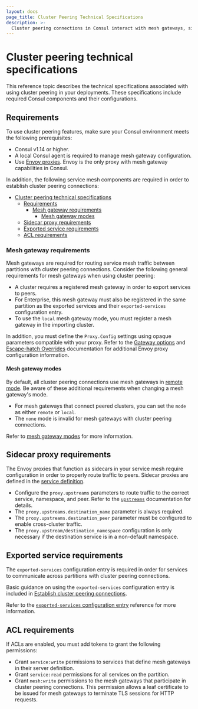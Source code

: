 ```yaml
---
layout: docs
page_title: Cluster Peering Technical Specifications 
description: >- 
  Cluster peering connections in Consul interact with mesh gateways, sidecar proxies, exported services, and ACLs. Learn about the configuration requirements for these components.
---
```


# Cluster peering technical specifications

This reference topic describes the technical specifications associated with using cluster peering in your deployments. These specifications include required Consul components and their configurations.

## Requirements

To use cluster peering features, make sure your Consul environment meets the following prerequisites:

- Consul v1.14 or higher.
- A local Consul agent is required to manage mesh gateway configuration.
- Use [Envoy proxies](/consul/docs/connect/proxies/envoy). Envoy is the only proxy with mesh gateway capabilities in Consul.

In addition, the following service mesh components are required in order to establish cluster peering connections:
  
- [Cluster peering technical specifications](#cluster-peering-technical-specifications)
  - [Requirements](#requirements)
    - [Mesh gateway requirements](#mesh-gateway-requirements)
      - [Mesh gateway modes](#mesh-gateway-modes)
  - [Sidecar proxy requirements](#sidecar-proxy-requirements)
  - [Exported service requirements](#exported-service-requirements)
  - [ACL requirements](#acl-requirements)

### Mesh gateway requirements

Mesh gateways are required for routing service mesh traffic between partitions with cluster peering connections. Consider the following general requirements for mesh gateways when using cluster peering:

- A cluster requires a registered mesh gateway in order to export services to peers.
- For Enterprise, this mesh gateway must also be registered in the same partition as the exported services and their `exported-services` configuration entry.
- To use the `local` mesh gateway mode, you must register a mesh gateway in the importing cluster.

In addition, you must define the `Proxy.Config` settings using opaque parameters compatible with your proxy. Refer to the [Gateway options](/consul/docs/connect/proxies/envoy#gateway-options) and [Escape-hatch Overrides](/consul/docs/connect/proxies/envoy#escape-hatch-overrides) documentation for additional Envoy proxy configuration information.

#### Mesh gateway modes

By default, all cluster peering connections use mesh gateways in [remote mode](/consul/docs/connect/gateways/mesh-gateway/service-to-service-traffic-wan-datacenters#remote). Be aware of these additional requirements when changing a mesh gateway's mode.

- For mesh gateways that connect peered clusters, you can set the `mode` as either `remote` or `local`.
- The `none` mode is invalid for mesh gateways with cluster peering connections.

Refer to [mesh gateway modes](/consul/docs/connect/gateways/mesh-gateway#modes) for more information.

## Sidecar proxy requirements

The Envoy proxies that function as sidecars in your service mesh require configuration in order to properly route traffic to peers. Sidecar proxies are defined in the [service definition](/consul/docs/services/usage/define-services).

- Configure the `proxy.upstreams` parameters to route traffic to the correct service, namespace, and peer. Refer to the [`upstreams`](/consul/docs/connect/registration/service-registration#upstream-configuration-reference) documentation for details.
- The `proxy.upstreams.destination_name` parameter is always required.
- The `proxy.upstreams.destination_peer` parameter must be configured to enable cross-cluster traffic.
- The `proxy.upstream/destination_namespace` configuration is only necessary if the destination service is in a non-default namespace.

## Exported service requirements

The `exported-services` configuration entry is required in order for services to communicate across partitions with cluster peering connections.

Basic guidance on using the `exported-services` configuration entry is included in [Establish cluster peering connections](/consul/docs/k8s/connect/cluster-peering/usage/establish-peering).

Refer to the [`exported-services` configuration entry](/consul/docs/connect/config-entries/exported-services) reference for more information.

## ACL requirements

If ACLs are enabled, you must add tokens to grant the following permissions:

- Grant `service:write` permissions to services that define mesh gateways in their server definition.
- Grant `service:read` permissions for all services on the partition.
- Grant `mesh:write` permissions to the mesh gateways that participate in cluster peering connections. This permission allows a leaf certificate to be issued for mesh gateways to terminate TLS sessions for HTTP requests.